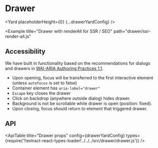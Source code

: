 <!--
Copyright (c) 2018-2020 Uber Technologies, Inc.

This source code is licensed under the MIT license found in the
LICENSE file in the root directory of this source tree.
-->





# Drawer

<Yard placeholderHeight={0} {...drawerYardConfig} />

<Example title="Drawer with anchor" path="drawer/anchors.js">
  <Anchors />
</Example>

<Example title="Drawer with different size" path="drawer/sizes.js">
  <Sizes />
</Example>

<Example
  title="Drawer with renderAll for SSR / SEO"
  path="drawer/ssr-render-all.js"
>
  <SSRRenderAll />
</Example>

## Accessibility

We have built in functionality based on the recommendations for dialogs and drawers in [WAI-ARIA Authoring Practices 1.1](https://www.w3.org/TR/wai-aria-practices/#dialog_drawer).

- Upon opening, focus will be transferred to the first interactive element (unless `autofocus` is set to false)
- Container element has `aria-label="drawer"`
- `Escape` key closes the drawer
- Click on backdrop (anywhere outside dialog) hides drawer.
- Background is not be scrollable while drawer is open (position: fixed).
- Upon closing, focus should return to element that triggered drawer.

## API

<ApiTable
  title="Drawer props"
  config={drawerYardConfig}
  types={require('!!extract-react-types-loader!../../../src/drawer/drawer.js')}
/>

<Exports
  component={DrawerExports}
  title="Drawer exports"
  path="baseui/drawer"
/>

